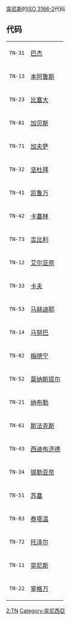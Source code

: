 [[突尼斯|突尼斯]]的[[ISO_3166-2|ISO 3166-2]]代码
== 代码 ==
{|
|<code>TN-31</code>
|[[巴杰|巴杰]]
|-
|<code>TN-13</code>
|[[本阿鲁斯|本阿鲁斯]]
|-
|<code>TN-23</code>
|[[比塞大|比塞大]]
|-
|<code>TN-81</code>
|[[加贝斯|加贝斯]]
|-
|<code>TN-71</code>
|[[加夫萨|加夫萨]]
|-
|<code>TN-32</code>
|[[坚杜拜|坚杜拜]]
|-
|<code>TN-41</code>
|[[凯鲁万|凯鲁万]]
|-
|<code>TN-42</code>
|[[卡塞林|卡塞林]]
|-
|<code>TN-73</code>
|[[吉比利|吉比利]]
|-
|<code>TN-12</code>
|[[艾尔亚奈|艾尔亚奈]]
|-
|<code>TN-33</code>
|[[卡夫|卡夫]]
|-
|<code>TN-53</code>
|[[马赫迪耶|马赫迪耶]]
|-
|<code>TN-14</code>
|[[马努巴|马努巴]]
|-
|<code>TN-82</code>
|[[梅德宁|梅德宁]]
|-
|<code>TN-52</code>
|[[莫纳斯提尔|莫纳斯提尔]]
|-
|<code>TN-21</code>
|[[纳布勒|纳布勒]]
|-
|<code>TN-61</code>
|[[斯法克斯|斯法克斯]]
|-
|<code>TN-43</code>
|[[西迪布济德|西迪布济德]]
|-
|<code>TN-34</code>
|[[锡勒亚奈|锡勒亚奈]]
|-
|<code>TN-51</code>
|[[苏塞|苏塞]]
|-
|<code>TN-83</code>
|[[泰塔温|泰塔温]]
|-
|<code>TN-72</code>
|[[托泽尔|托泽尔]]
|-
|<code>TN-11</code>
|[[突尼斯|突尼斯]]
|-
|<code>TN-22</code>
|[[宰格万|宰格万]]
|}
{{ISO 3166}}
[[Category:ISO_3166|2:TN]]
[[Category:突尼西亞|Category:突尼西亞]]